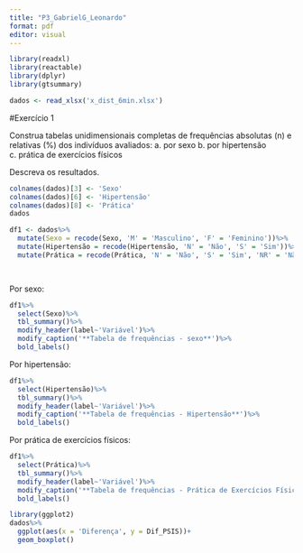 ```yaml
---
title: "P3_GabrielG_Leonardo"
format: pdf
editor: visual
---
```



```r
library(readxl)
library(reactable)
library(dplyr)
library(gtsummary)
```

```r

dados <- read_xlsx('x_dist_6min.xlsx')

```

#Exercício 1

Construa tabelas unidimensionais completas de frequências absolutas (n) e relativas (%) dos indivíduos avaliados: a. por sexo b. por hipertensão c. prática de exercícios físicos

Descreva os resultados.

```r
 
colnames(dados)[3] <- 'Sexo'
colnames(dados)[6] <- 'Hipertensão'
colnames(dados)[8] <- 'Prática'
dados

df1 <- dados%>%
  mutate(Sexo = recode(Sexo, 'M' = 'Masculino', 'F' = 'Feminino'))%>%
  mutate(Hipertensão = recode(Hipertensão, 'N' = 'Não', 'S' = 'Sim'))%>%
  mutate(Prática = recode(Prática, 'N' = 'Não', 'S' = 'Sim', 'NR' = 'Não Respondeu'))

  
```

Por sexo:

```r
df1%>%
  select(Sexo)%>%
  tbl_summary()%>%
  modify_header(label~'Variável')%>%
  modify_caption('**Tabela de frequências - sexo**')%>%
  bold_labels()
```

Por hipertensão:

```r
df1%>%
  select(Hipertensão)%>%
  tbl_summary()%>%
  modify_header(label~'Variável')%>%
  modify_caption('**Tabela de frequências - Hipertensão**')%>%
  bold_labels()
```

Por prática de exercícios físicos:

```r
df1%>%
  select(Prática)%>%
  tbl_summary()%>%
  modify_header(label~'Variável')%>%
  modify_caption('**Tabela de frequências - Prática de Exercícios Físicos**')%>%
  bold_labels()
```

```r
library(ggplot2)
dados%>%
  ggplot(aes(x = 'Diferença', y = Dif_PSIS))+
  geom_boxplot()
```

